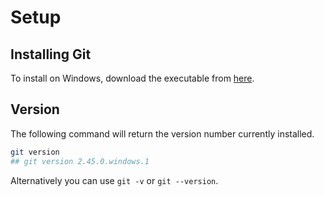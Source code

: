 # Setup

## Installing Git

To install on Windows, download the executable from [here](https://git-scm.com/).

## Version

The following command will return the version number currently installed.

```bash
git version
## git version 2.45.0.windows.1
```

::: {.callout-note}
Alternatively you can use `git -v` or `git --version`.
:::
